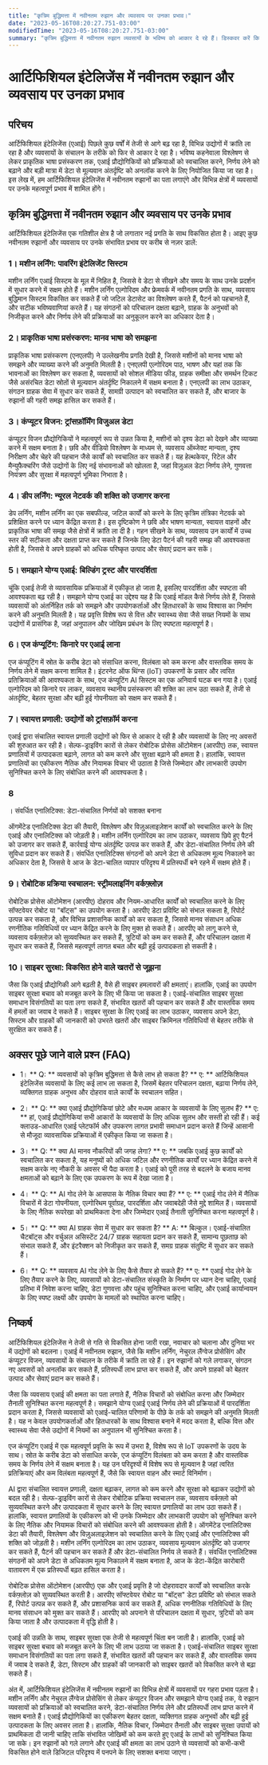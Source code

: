 ```yaml
---
title: "कृत्रिम बुद्धिमत्ता में नवीनतम रुझान और व्यवसाय पर उनका प्रभाव।"
date: "2023-05-16T08:20:27.751-03:00"
modifiedTime: "2023-05-16T08:20:27.751-03:00"
summary: "कृत्रिम बुद्धिमत्ता में नवीनतम रुझान व्यवसायों के भविष्य को आकार दे रहे हैं। डिस्कवर करें कि यह क्रांतिकारी तकनीक विभिन्न क्षेत्रों को कैसे प्रभावित कर रही है और जानती है कि आपकी कंपनी इससे कैसे लाभान्वित हो सकती है। कृत्रिम बुद्धिमत्ता में नवीनतम रुझानों और इस जानकारीपूर्ण लेख में व्यवसायों पर इसके प्रभाव के बारे में और पढ़ें।"
---
```


# आर्टिफिशियल इंटेलिजेंस में नवीनतम रुझान और व्यवसाय पर उनका प्रभाव

## परिचय

आर्टिफिशियल इंटेलिजेंस (एआई) पिछले कुछ वर्षों में तेजी से आगे बढ़ रहा है, विभिन्न उद्योगों में क्रांति ला रहा है और व्यवसायों के संचालन के तरीके को फिर से आकार दे रहा है। भविष्य कहनेवाला विश्लेषण से लेकर प्राकृतिक भाषा प्रसंस्करण तक, एआई प्रौद्योगिकियों को प्रक्रियाओं को स्वचालित करने, निर्णय लेने को बढ़ाने और बड़ी मात्रा में डेटा से मूल्यवान अंतर्दृष्टि को अनलॉक करने के लिए नियोजित किया जा रहा है। इस लेख में, हम आर्टिफिशियल इंटेलिजेंस में नवीनतम रुझानों का पता लगाएंगे और विभिन्न क्षेत्रों में व्यवसायों पर उनके महत्वपूर्ण प्रभाव में शामिल होंगे।

## कृत्रिम बुद्धिमत्ता में नवीनतम रुझान और व्यवसाय पर उनके प्रभाव

आर्टिफिशियल इंटेलिजेंस एक गतिशील क्षेत्र है जो लगातार नई प्रगति के साथ विकसित होता है। आइए कुछ नवीनतम रुझानों और व्यवसाय पर उनके संभावित प्रभाव पर करीब से नज़र डालें:

### 1। मशीन लर्निंग: पावरिंग इंटेलिजेंट सिस्टम

मशीन लर्निंग एआई सिस्टम के मूल में निहित है, जिससे वे डेटा से सीखने और समय के साथ उनके प्रदर्शन में सुधार करने में सक्षम होते हैं। मशीन लर्निंग एल्गोरिदम और फ्रेमवर्क में नवीनतम प्रगति के साथ, व्यवसाय बुद्धिमान सिस्टम विकसित कर सकते हैं जो जटिल डेटासेट का विश्लेषण करते हैं, पैटर्न को पहचानते हैं, और सटीक भविष्यवाणियां करते हैं। यह संगठनों को परिचालन दक्षता बढ़ाने, ग्राहक के अनुभवों को निजीकृत करने और निर्णय लेने की प्रक्रियाओं का अनुकूलन करने का अधिकार देता है।

### 2। प्राकृतिक भाषा प्रसंस्करण: मानव भाषा को समझना

प्राकृतिक भाषा प्रसंस्करण (एनएलपी) ने उल्लेखनीय प्रगति देखी है, जिससे मशीनों को मानव भाषा को समझने और व्याख्या करने की अनुमति मिलती है। एनएलपी एल्गोरिदम पाठ, भाषण और यहां तक ​​कि भावनाओं का विश्लेषण कर सकता है, व्यवसायों को सोशल मीडिया फीड, ग्राहक समीक्षा और समर्थन टिकट जैसे असंरचित डेटा स्रोतों से मूल्यवान अंतर्दृष्टि निकालने में सक्षम बनाता है। एनएलपी का लाभ उठाकर, संगठन ग्राहक सेवा में सुधार कर सकते हैं, सामग्री उत्पादन को स्वचालित कर सकते हैं, और बाजार के रुझानों की गहरी समझ हासिल कर सकते हैं।

### 3। कंप्यूटर विजन: ट्रांसफ़ॉर्मिंग विजुअल डेटा
कंप्यूटर विजन प्रौद्योगिकियों ने महत्वपूर्ण रूप से उन्नत किया है, मशीनों को दृश्य डेटा को देखने और व्याख्या करने में सक्षम बनाता है। छवि और वीडियो विश्लेषण के माध्यम से, व्यवसाय ऑब्जेक्ट मान्यता, दृश्य निरीक्षण और चेहरे की पहचान जैसे कार्यों को स्वचालित कर सकते हैं। यह हेल्थकेयर, रिटेल और मैन्युफैक्चरिंग जैसे उद्योगों के लिए नई संभावनाओं को खोलता है, जहां विज़ुअल डेटा निर्णय लेने, गुणवत्ता नियंत्रण और सुरक्षा में महत्वपूर्ण भूमिका निभाता है।

### 4। डीप लर्निंग: न्यूरल नेटवर्क की शक्ति को उजागर करना

डेप लर्निंग, मशीन लर्निंग का एक सबफील्ड, जटिल कार्यों को करने के लिए कृत्रिम तंत्रिका नेटवर्क को प्रशिक्षित करने पर ध्यान केंद्रित करता है। इस दृष्टिकोण ने छवि और भाषण मान्यता, स्वायत्त वाहनों और प्राकृतिक भाषा की समझ जैसे क्षेत्रों में क्रांति ला दी है। गहन सीखने के साथ, व्यवसाय उन कार्यों में उच्च स्तर की सटीकता और दक्षता प्राप्त कर सकते हैं जिनके लिए डेटा पैटर्न की गहरी समझ की आवश्यकता होती है, जिससे वे अपने ग्राहकों को अधिक परिष्कृत उत्पाद और सेवाएं प्रदान कर सकें।

### 5। समझाने योग्य एआई: बिल्डिंग ट्रस्ट और पारदर्शिता

चूंकि एआई तेजी से व्यावसायिक प्रक्रियाओं में एकीकृत हो जाता है, इसलिए पारदर्शिता और स्पष्टता की आवश्यकता बढ़ रही है। समझाने योग्य एआई का उद्देश्य यह है कि एआई मॉडल कैसे निर्णय लेते हैं, जिससे व्यवसायों को अंतर्निहित तर्क को समझने और उपयोगकर्ताओं और हितधारकों के साथ विश्वास का निर्माण करने की अनुमति मिलती है। यह प्रवृत्ति विशेष रूप से वित्त और स्वास्थ्य सेवा जैसे सख्त नियमों के साथ उद्योगों में प्रासंगिक है, जहां अनुपालन और जोखिम प्रबंधन के लिए स्पष्टता महत्वपूर्ण है।

### 6। एज कंप्यूटिंग: किनारे पर एआई लाना
एज कंप्यूटिंग में स्रोत के करीब डेटा को संसाधित करना, विलंबता को कम करना और वास्तविक समय के निर्णय लेने में सक्षम करना शामिल है। इंटरनेट ऑफ थिंग्स (IoT) उपकरणों के प्रसार और त्वरित प्रतिक्रियाओं की आवश्यकता के साथ, एज कंप्यूटिंग AI सिस्टम का एक अनिवार्य घटक बन गया है। एआई एल्गोरिदम को किनारे पर लाकर, व्यवसाय स्थानीय प्रसंस्करण की शक्ति का लाभ उठा सकते हैं, तेजी से अंतर्दृष्टि, बेहतर सुरक्षा और बढ़ी हुई गोपनीयता को सक्षम कर सकते हैं।

### 7। स्वायत्त प्रणाली: उद्योगों को ट्रांसफ़ॉर्म करना

एआई द्वारा संचालित स्वायत्त प्रणाली उद्योगों को फिर से आकार दे रही है और व्यवसायों के लिए नए अवसरों की शुरुआत कर रही है। सेल्फ-ड्राइविंग कारों से लेकर रोबोटिक प्रोसेस ऑटोमेशन (आरपीए) तक, स्वायत्त प्रणालियों में उत्पादकता बढ़ाने, लागत को कम करने और सुरक्षा बढ़ाने की क्षमता है। हालांकि, स्वायत्त प्रणालियों का एकीकरण नैतिक और नियामक विचार भी उठाता है जिसे जिम्मेदार और लाभकारी उपयोग सुनिश्चित करने के लिए संबोधित करने की आवश्यकता है।

### 8

। संवर्धित एनालिटिक्स: डेटा-संचालित निर्णयों को सशक्त बनाना

ऑगमेंटेड एनालिटिक्स डेटा की तैयारी, विश्लेषण और विज़ुअलाइज़ेशन कार्यों को स्वचालित करने के लिए एआई और एनालिटिक्स को जोड़ती है। मशीन लर्निंग एल्गोरिदम का लाभ उठाकर, व्यवसाय छिपे हुए पैटर्न को उजागर कर सकते हैं, कार्रवाई योग्य अंतर्दृष्टि उत्पन्न कर सकते हैं, और डेटा-संचालित निर्णय लेने की सुविधा प्रदान कर सकते हैं। संवर्धित एनालिटिक्स संगठनों को अपने डेटा से अधिकतम मूल्य निकालने का अधिकार देता है, जिससे वे आज के डेटा-चालित व्यापार परिदृश्य में प्रतिस्पर्धी बने रहने में सक्षम होते हैं।

### 9। रोबोटिक प्रक्रिया स्वचालन: स्ट्रीमलाइनिंग वर्कफ़्लोज़

रोबोटिक प्रोसेस ऑटोमेशन (आरपीए) दोहराव और नियम-आधारित कार्यों को स्वचालित करने के लिए सॉफ्टवेयर रोबोट या "बॉट्स" का उपयोग करता है। आरपीए डेटा प्रविष्टि को संभाल सकता है, रिपोर्ट उत्पन्न कर सकता है, और विभिन्न प्रशासनिक कार्यों को कर सकता है, जिससे मानव संसाधन अधिक रणनीतिक गतिविधियों पर ध्यान केंद्रित करने के लिए मुक्त हो सकते हैं। आरपीए को लागू करने से, व्यवसाय वर्कफ़्लोज़ को सुव्यवस्थित कर सकते हैं, त्रुटियों को कम कर सकते हैं, और परिचालन दक्षता में सुधार कर सकते हैं, जिससे महत्वपूर्ण लागत बचत और बढ़ी हुई उत्पादकता हो सकती है।

### 10। साइबर सुरक्षा: विकसित होने वाले खतरों से जूझना
जैसा कि एआई प्रौद्योगिकी आगे बढ़ती है, वैसे ही साइबर हमलावरों की क्षमताएं। हालांकि, एआई का उपयोग साइबर सुरक्षा बचाव को मजबूत करने के लिए भी किया जा सकता है। एआई-संचालित साइबर सुरक्षा समाधान विसंगतियों का पता लगा सकते हैं, संभावित खतरों की पहचान कर सकते हैं और वास्तविक समय में हमलों का जवाब दे सकते हैं। साइबर सुरक्षा के लिए एआई का लाभ उठाकर, व्यवसाय अपने डेटा, सिस्टम और ग्राहकों की जानकारी को उभरते खतरों और साइबर क्रिमिनल गतिविधियों से बेहतर तरीके से सुरक्षित कर सकते हैं।

## अक्सर पूछे जाने वाले प्रश्न (FAQ)

- 1। ** Q: ** व्यवसायों को कृत्रिम बुद्धिमत्ता से कैसे लाभ हो सकता है?
     ** ए: ** आर्टिफिशियल इंटेलिजेंस व्यवसायों के लिए कई लाभ ला सकता है, जिसमें बेहतर परिचालन दक्षता, बढ़ाया निर्णय लेने, व्यक्तिगत ग्राहक अनुभव और दोहराव वाले कार्यों के स्वचालन सहित।

- 2। ** Q: ** क्या एआई प्रौद्योगिकियां छोटे और मध्यम आकार के व्यवसायों के लिए सुलभ हैं?
     ** ए: ** हां, एआई प्रौद्योगिकियां सभी आकारों के व्यवसायों के लिए अधिक सुलभ और सस्ती हो रही हैं। कई क्लाउड-आधारित एआई प्लेटफॉर्म और उपकरण लागत प्रभावी समाधान प्रदान करते हैं जिन्हें आसानी से मौजूदा व्यावसायिक प्रक्रियाओं में एकीकृत किया जा सकता है।

- 3। ** Q: ** क्या AI मानव नौकरियों की जगह लेगा?
     ** ए: ** जबकि एआई कुछ कार्यों को स्वचालित कर सकता है, यह मनुष्यों को अधिक जटिल और रणनीतिक कार्यों पर ध्यान केंद्रित करने में सक्षम करके नए नौकरी के अवसर भी पैदा करता है। एआई को पूरी तरह से बदलने के बजाय मानव क्षमताओं को बढ़ाने के लिए एक उपकरण के रूप में देखा जाता है।

- 4। ** Q: ** AI गोद लेने के आसपास के नैतिक विचार क्या हैं?
     ** ए: ** एआई गोद लेने में नैतिक विचारों में डेटा गोपनीयता, एल्गोरिथम पूर्वाग्रह, पारदर्शिता और जवाबदेही जैसे मुद्दे शामिल हैं। व्यवसायों के लिए नैतिक रूपरेखा को प्राथमिकता देना और जिम्मेदार एआई तैनाती सुनिश्चित करना महत्वपूर्ण है।

- 5। ** Q: ** क्या AI ग्राहक सेवा में सुधार कर सकता है?
     ** A: ** बिल्कुल। एआई-संचालित चैटबॉट्स और वर्चुअल असिस्टेंट 24/7 ग्राहक सहायता प्रदान कर सकते हैं, सामान्य पूछताछ को संभाल सकते हैं, और इंटरैक्शन को निजीकृत कर सकते हैं, समग्र ग्राहक संतुष्टि में सुधार कर सकते हैं।

- 6। ** Q: ** व्यवसाय AI गोद लेने के लिए कैसे तैयार हो सकते हैं?
** ए: ** एआई गोद लेने के लिए तैयार करने के लिए, व्यवसायों को डेटा-संचालित संस्कृति के निर्माण पर ध्यान देना चाहिए, एआई प्रतिभा में निवेश करना चाहिए, डेटा गुणवत्ता और पहुंच सुनिश्चित करना चाहिए, और एआई कार्यान्वयन के लिए स्पष्ट लक्ष्यों और उपयोग के मामलों को स्थापित करना चाहिए।

## निष्कर्ष

आर्टिफिशियल इंटेलिजेंस ने तेजी से गति से विकसित होना जारी रखा, नवाचार को चलाना और दुनिया भर में उद्योगों को बदलना। एआई में नवीनतम रुझान, जैसे कि मशीन लर्निंग, नेचुरल लैंग्वेज प्रोसेसिंग और कंप्यूटर विजन, व्यवसायों के संचालन के तरीके में क्रांति ला रहे हैं। इन रुझानों को गले लगाकर, संगठन नए अवसरों को अनलॉक कर सकते हैं, प्रतिस्पर्धी लाभ प्राप्त कर सकते हैं, और अपने ग्राहकों को बेहतर उत्पाद और सेवाएं प्रदान कर सकते हैं।

जैसा कि व्यवसाय एआई की क्षमता का पता लगाते हैं, नैतिक विचारों को संबोधित करना और जिम्मेदार तैनाती सुनिश्चित करना महत्वपूर्ण है। समझाने योग्य एआई एआई निर्णय लेने की प्रक्रियाओं में पारदर्शिता प्रदान करता है, जिससे व्यवसायों को एआई-चालित परिणामों के पीछे के तर्क को समझने की अनुमति मिलती है। यह न केवल उपयोगकर्ताओं और हितधारकों के साथ विश्वास बनाने में मदद करता है, बल्कि वित्त और स्वास्थ्य सेवा जैसे उद्योगों में नियमों का अनुपालन भी सुनिश्चित करता है।

एज कंप्यूटिंग एआई में एक महत्वपूर्ण प्रवृत्ति के रूप में उभरा है, विशेष रूप से IoT उपकरणों के उदय के साथ। स्रोत के करीब डेटा को संसाधित करके, एज कंप्यूटिंग विलंबता को कम करता है और वास्तविक समय के निर्णय लेने में सक्षम बनाता है। यह उन परिदृश्यों में विशेष रूप से मूल्यवान है जहां त्वरित प्रतिक्रियाएं और कम विलंबता महत्वपूर्ण हैं, जैसे कि स्वायत्त वाहन और स्मार्ट विनिर्माण।

AI द्वारा संचालित स्वायत्त प्रणाली, दक्षता बढ़ाकर, लागत को कम करने और सुरक्षा को बढ़ाकर उद्योगों को बदल रही है। सेल्फ-ड्राइविंग कारों से लेकर रोबोटिक प्रक्रिया स्वचालन तक, व्यवसाय वर्कफ़्लो को सुव्यवस्थित करने और उत्पादकता में सुधार करने के लिए स्वायत्त प्रणालियों का लाभ उठा सकते हैं। हालांकि, स्वायत्त प्रणालियों के एकीकरण को भी उनके जिम्मेदार और लाभकारी उपयोग को सुनिश्चित करने के लिए नैतिक और नियामक विचारों को संबोधित करने की आवश्यकता होती है।
ऑगमेंटेड एनालिटिक्स डेटा की तैयारी, विश्लेषण और विज़ुअलाइज़ेशन को स्वचालित करने के लिए एआई और एनालिटिक्स की शक्ति को जोड़ती है। मशीन लर्निंग एल्गोरिदम का लाभ उठाकर, व्यवसाय मूल्यवान अंतर्दृष्टि को उजागर कर सकते हैं, पैटर्न की पहचान कर सकते हैं और डेटा-संचालित निर्णय ले सकते हैं। संवर्धित एनालिटिक्स संगठनों को अपने डेटा से अधिकतम मूल्य निकालने में सक्षम बनाता है, आज के डेटा-केंद्रित कारोबारी वातावरण में एक प्रतिस्पर्धी बढ़त हासिल करता है।

रोबोटिक प्रोसेस ऑटोमेशन (आरपीए) एक और एआई प्रवृत्ति है जो दोहरावदार कार्यों को स्वचालित करके वर्कफ़्लोज़ को सुव्यवस्थित करती है। आरपीए सॉफ्टवेयर रोबोट या "बॉट्स" डेटा प्रविष्टि को संभाल सकते हैं, रिपोर्ट उत्पन्न कर सकते हैं, और प्रशासनिक कार्य कर सकते हैं, अधिक रणनीतिक गतिविधियों के लिए मानव संसाधन को मुक्त कर सकते हैं। आरपीए को अपनाने से परिचालन दक्षता में सुधार, त्रुटियों को कम किया जाता है और उत्पादकता में वृद्धि होती है।

एआई की उन्नति के साथ, साइबर सुरक्षा एक तेजी से महत्वपूर्ण चिंता बन जाती है। हालांकि, एआई को साइबर सुरक्षा बचाव को मजबूत करने के लिए भी लाभ उठाया जा सकता है। एआई-संचालित साइबर सुरक्षा समाधान विसंगतियों का पता लगा सकते हैं, संभावित खतरों की पहचान कर सकते हैं, और वास्तविक समय में जवाब दे सकते हैं, डेटा, सिस्टम और ग्राहकों की जानकारी को साइबर खतरों को विकसित करने से बढ़ा सकते हैं।

अंत में, आर्टिफिशियल इंटेलिजेंस में नवीनतम रुझानों का विभिन्न क्षेत्रों में व्यवसायों पर गहरा प्रभाव पड़ता है। मशीन लर्निंग और नेचुरल लैंग्वेज प्रोसेसिंग से लेकर कंप्यूटर विजन और समझाने योग्य एआई तक, ये रुझान व्यवसायों को प्रक्रियाओं को स्वचालित करने, डेटा-संचालित निर्णय लेने और प्रतिस्पर्धी लाभ प्राप्त करने में सक्षम बनाते हैं। एआई प्रौद्योगिकियों का एकीकरण बेहतर दक्षता, व्यक्तिगत ग्राहक अनुभवों और बढ़ी हुई उत्पादकता के लिए अवसर लाता है। हालांकि, नैतिक विचार, जिम्मेदार तैनाती और साइबर सुरक्षा उपायों को प्राथमिकता दी जानी चाहिए ताकि संभावित जोखिमों को कम करते हुए एआई के लाभों को सुनिश्चित किया जा सके। इन रुझानों को गले लगाने और एआई की क्षमता का लाभ उठाने से व्यवसायों को कभी-कभी विकसित होने वाले डिजिटल परिदृश्य में पनपने के लिए सशक्त बनाया जाएगा।